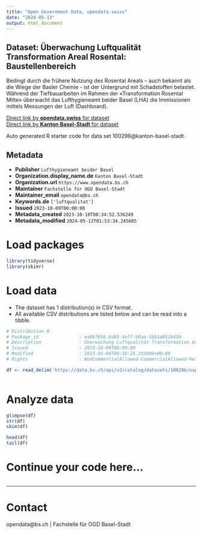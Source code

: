 ```yaml
---
title: "Open Government Data, opendata.swiss"
date: "2024-05-13"
output: html_document
---
```


## Dataset: Überwachung Luftqualität Transformation Areal Rosental: Baustellenbereich

Bedingt durch die frühere Nutzung des Rosental Areals – auch bekannt als die Wiege der Basler Chemie - ist der Untergrund mit Schadstoffen belastet. Während der Tiefbauarbeiten im Rahmen der «Transformation Rosental Mitte» überwacht das Lufthygieneamt beider Basel (LHA) die Immissionen mittels Messungen der Luft (Dashboard). 

[Direct link by **opendata.swiss** for dataset](https://opendata.swiss/de/dataset/uberwachung-luftqualitat-transformation-areal-rosental-baustellenbereich)<br>
[Direct link by **Kanton Basel-Stadt** for dataset](https://data.bs.ch/explore/dataset/100296/)

Auto generated R starter code for data set 100296@kanton-basel-stadt.

## Metadata

- **Publisher** `Lufthygieneamt beider Basel`
- **Organization.display_name.de** `Kanton Basel-Stadt`
- **Organization.url** `https://www.opendata.bs.ch`
- **Maintainer** `Fachstelle für OGD Basel-Stadt`
- **Maintainer_email** `opendata@bs.ch`
- **Keywords.de** `['luftqualitat']`
- **Issued** `2023-10-09T00:00:00`
- **Metadata_created** `2023-10-10T00:34:52.536249`
- **Metadata_modified** `2024-05-13T01:53:34.245685`


# Load packages

```r

library(tidyverse)
library(skimr)

```

# Load data

-   The dataset has 1 distribution(s) in CSV format.
-   All available CSV distributions are listed below and can be read into a tibble.

```r

# Distribution 0
# Package_id               : ea067656-8d85-4eff-b0ae-5bb1d851b450
# Description              : Überwachung Luftqualität Transformation Areal Rosental: Baustellenbereich (csv)
# Issued                   : 2023-10-09T00:00:00
# Modified                 : 2023-05-04T09:38:25.355000+00:00
# Rights                   : NonCommercialAllowed-CommercialAllowed-ReferenceRequired

df <- read_delim('https://data.bs.ch/api/v2/catalog/datasets/100296/exports/csv')



```

# Analyze data

```r

glimpse(df)
str(df)
skim(df)

head(df)
tail(df)

```

# Continue your code here...

```r

```

------------------------------------------------------------------------

# Contact

opendata@bs.ch | Fachstelle für OGD Basel-Stadt
